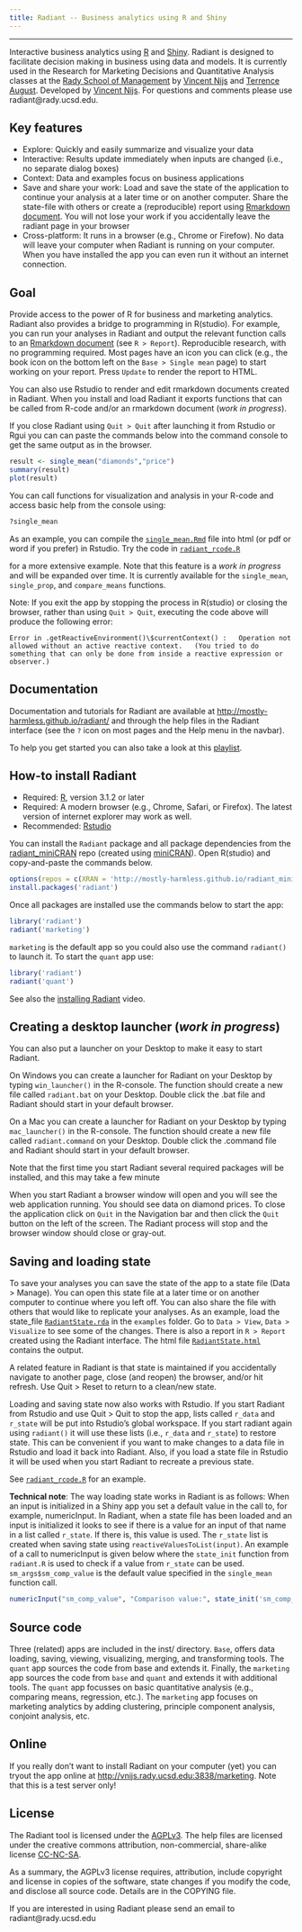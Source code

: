 ```yaml
---
title: Radiant -- Business analytics using R and Shiny
---
```


***

Interactive business analytics using [R](http://www.r-project.org/) and [Shiny](http[://www.rstudio.com/shiny/). Radiant is designed to facilitate decision making in business using data and models. It is currently used in the Research for Marketing Decisions and Quantitative Analysis classes at the <a href="http://rady.ucsd.edu/" target="\_blank">Rady School of Management</a> by <a href="http://rady.ucsd.edu/faculty/directory/nijs/" target="\_blank">Vincent Nijs</a> and <a href="http://rady.ucsd.edu/faculty/directory/august/">Terrence August</a>. Developed by <a href="http://rady.ucsd.edu/faculty/directory/nijs/" target="\_blank">Vincent Nijs</a>. For questions and comments please use radiant@rady.ucsd.edu.

## Key features

- Explore: Quickly and easily summarize and visualize your data
- Interactive: Results update immediately when inputs are changed (i.e., no separate dialog boxes)
- Context: Data and examples focus on business applications
- Save and share your work: Load and save the state of the application to continue your analysis at a later time or on another computer. Share the state-file with others or create a (reproducible) report using [Rmarkdown document](http://rmarkdown.rstudio.com/). You will not lose your work if you accidentally leave the radiant page in your browser
- Cross-platform: It runs in a browser (e.g., Chrome or Firefow). No data will leave your computer when Radiant is running on your computer. When you have installed the app you can even run it without an internet connection.

## Goal

Provide access to the power of R for business and marketing analytics. Radiant also provides a bridge to programming in R(studio). For example, you can run your analyses in Radiant and output the relevant function calls to an [Rmarkdown document](http://rmarkdown.rstudio.com/) (see `R > Report`). Reproducible research, with no programming required. Most pages have an icon you can click (e.g., the book icon on the bottom left on the `Base > Single mean` page) to start working on your report. Press `Update` to render the report to HTML.

You can also use Rstudio to render and edit rmarkdown documents created in Radiant. When you install and load Radiant it exports functions that can be called from R-code and/or an rmarkdown document (_work in progress_).

If you close Radiant using `Quit > Quit` after launching it from Rstudio or Rgui you can can paste the commands below into the command console to get the same output as in the browser.

```r
result <- single_mean("diamonds","price")
summary(result)
plot(result)
```

You can call functions for visualization and analysis in your R-code and access basic help from the console using:

```r
?single_mean
```

As an example, you can compile the [`single_mean.Rmd`](https://github.com/mostly-harmless/radiant/blob/master/examples/single_mean.Rmd?raw=true) file into html (or pdf or word if you prefer) in Rstudio. Try the code in [`radiant_rcode.R`](https://raw.githubusercontent.com/mostly-harmless/radiant/master/examples/radiant_rcode.R)

for a more extensive example. Note that this feature is a _work in progress_ and will be expanded over time. It is currently available for the `single_mean`, `single_prop`, and `compare_means` functions.

Note: If you exit the app by stopping the process in R(studio) or closing the browser, rather than using `Quit > Quit`, executing the code above will produce the following error:

`Error in .getReactiveEnvironment()\$currentContext() :
  Operation not allowed without an active reactive context.
  (You tried to do something that can only be done from inside a reactive expression or observer.)`

## Documentation

Documentation and tutorials for Radiant are available at <http://mostly-harmless.github.io/radiant/> and through the help files in the Radiant interface (see the `?` icon on most pages and the Help menu in the navbar).

To help you get started you can also take a look at this [playlist](https://www.youtube.com/watch?v=e02LFmNysoM&list=PLNhtaetb48EfAAlfQMJsuvLCSLvcn_0BC).

## How-to install Radiant

- Required: [R](http://cran.cnr.berkeley.edu/), version 3.1.2 or later
- Required: A modern browser (e.g., Chrome, Safari, or Firefox). The latest version of internet explorer may work as well.
- Recommended: [Rstudio](http://www.rstudio.com/products/rstudio/download/)

You can install the `Radiant` package and all package dependencies from the [radiant_miniCRAN](https://github.com/mostly-harmless/radiant_miniCRAN) repo (created using [miniCRAN](https://github.com/andrie/miniCRAN)). Open R(studio) and copy-and-paste the commands below.

```r
options(repos = c(XRAN = 'http://mostly-harmless.github.io/radiant_miniCRAN/'))
install.packages('radiant')
```

Once all packages are installed use the commands below to start the app:

```r
library('radiant')
radiant('marketing')
```

`marketing` is the default app so you could also use the command `radiant()` to launch it. To start the `quant` app use:

```r
library('radiant')
radiant('quant')
```

See also the [installing Radiant](https://www.youtube.com/) video.

## Creating a desktop launcher (_work in progress_)

You can also put a launcher on your Desktop to make it easy to start Radiant.

<!-- For a mac you can download the [marketing](https://github.com/mostly-harmless/radiant/raw/master/launchers/mac/radiant_marketing.zip) or [quant](https://github.com/mostly-harmless/radiant/raw/master/launchers/mac/radiant_quant.zip) launcher to your Desktop and upzip the file. Double-click the `radiant_marketing.command` icon to launch Radiant in your default browser. -->

On Windows you can create a launcher for Radiant on your Desktop by typing `win_launcher()` in the R-console. The function should create a new file called `radiant.bat` on your Desktop. Double click the .bat file and Radiant should start in your default browser.

On a Mac you can create a launcher for Radiant on your Desktop by typing `mac_launcher()` in the R-console. The function should create a new file called `radiant.command` on your Desktop. Double click the .command file and Radiant should start in your default browser.

Note that the first time you start Radiant several required packages will be installed, and this may take a few minute

When you start Radiant a browser window will open and you will see the web application running. You should see data on diamond prices. To close the application click on `Quit` in the Navigation bar and then click the `Quit` button on the left of the screen. The Radiant process will stop and the browser window should close or gray-out.

## Saving and loading state

To save your analyses you can save the state of the app to a state file (Data > Manage). You can open this state file at a later time or on another computer to continue where you left off. You can also share the file with others that would like to replicate your analyses. As an example, load the state_file [`RadiantState.rda`](https://github.com/mostly-harmless/radiant/blob/master/examples/RadiantState.rda?raw=true) in the `examples` folder. Go to `Data > View`, `Data > Visualize` to see some of the changes. There is also a report in `R > Report` created using the Radiant interface. The html file [`RadiantState.html`](https://github.com/mostly-harmless/radiant/blob/master/examples/RadiantState.html?raw=true) contains the output.

A related feature in Radiant is that state is maintained if you accidentally navigate to another page, close (and reopen) the browser, and/or hit refresh. Use Quit > Reset to return to a clean/new state.

Loading and saving state now also works with Rstudio. If you start Radiant from Rstudio and use Quit > Quit to stop the app, lists called `r_data` and `r_state` will be put into Rstudio's global workspace. If you start radiant again using `radiant()` it will use these lists (i.e., `r_data` and `r_state`) to restore state. This can be convenient if you want to make changes to a data file in Rstudio and load it back into Radiant. Also, if you load a state file in Rstudio it will be used when you start Radiant to recreate a previous state.

See [`radiant_rcode.R`](https://raw.githubusercontent.com/mostly-harmless/radiant/master/examples/radiant_rcode.R) for an example.

**Technical note**: The way loading state works in Radiant is as follows: When an input is initialized in a Shiny app you set a default value in the call to, for example, numericInput. In Radiant, when a state file has been loaded and an input is initialized it looks to see if there is a value for an input of that name in a list called `r_state`. If there is, this value is used. The `r_state` list is created when saving state using `reactiveValuesToList(input)`. An example of a call to numericInput is given below where the `state_init` function from `radiant.R` is used to check if a value from `r_state` can be used. `sm_args$sm_comp_value` is the default value specified in the `single_mean` function call.

```r
numericInput("sm_comp_value", "Comparison value:", state_init('sm_comp_value',sm_args$sm_comp_value))
```

## Source code

Three (related) apps are included in the inst/ directory. `Base`, offers data loading, saving, viewing, visualizing, merging, and transforming tools. The `quant` app sources the code from base and extends it. Finally, the `marketing` app sources the code from `base` and `quant` and extends it with additional tools. The `quant` app focusses on basic quantitative analysis (e.g., comparing means, regression, etc.). The `marketing` app focuses on marketing analytics by adding clustering, principle component analysis, conjoint analysis, etc.

## Online

If you really don't want to install Radiant on your computer (yet) you can tryout the app online at <http://vnijs.rady.ucsd.edu:3838/marketing>. Note that this is a test server only!

## License

The Radiant tool is licensed under the <a href="http://www.tldrlegal.com/l/AGPL3" target="\_blank">AGPLv3</a>. The help files are licensed under the creative commons attribution, non-commercial, share-alike license <a href="http://creativecommons.org/licenses/by-nc-sa/4.0/" target="\_blank">CC-NC-SA</a>.

As a summary, the AGPLv3 license requires, attribution, include copyright and license in copies of the software, state changes if you modify the code, and disclose all source code. Details are in the COPYING file.

If you are interested in using Radiant please send an email to radiant@rady.ucsd.edu
